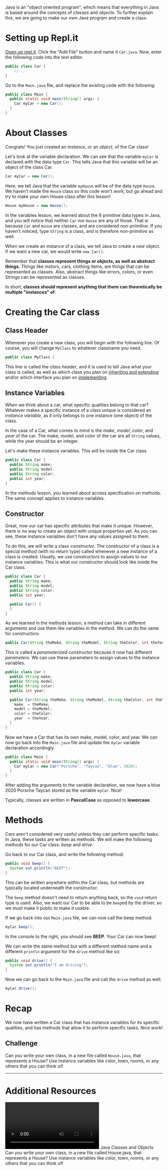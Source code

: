 Java is an "object oriented program", which means that everything in Java is based around the concepts of *classes* and *objects*. To further explain this, we are going to make our own Java program and create a class.

# Setting up Repl.it

[Open up repl.it](https://repl.it/languages/java10). Click the "Add File" button and name it `Car.java`. Now, enter the following code into the text editor.

```java
public class Car {
    // ...
}
```

Go to the `Main.java` file, and replace the existing code with the following:

```java
public class Main {
  public static void main(String[] args) {
    Car myCar = new Car();
  }
}
```

# About Classes

Congrats! You just created an *instance*, or an *object*, of the Car class!

Let's look at the variable declaration. We can see that the variable `myCar` is declared with the data type `Car`. This tells Java that this variable will be an object of the class Car.

```java
Car myCar = new Car();
```

Here, we tell Java that the variable `myHouse` will be of the data type `House`. We haven't made the `House` class so this code won't work, but go ahead and try to make your own House class after this lesson!

```java
House myHouse = new House();
```

In the variables lesson, we learned about the 8 primitive data types in Java, and you will notice that neither `Car` nor `House` are any of those. That is because `Car` and `House` are classes, and are considered *non-primitive*. If you haven't noticed, type `String` is a class, and is therefore *non-primitive* as well.

When we create an instance of a class, we tell Java to create a *new* object. If we want a new car, we would write `new Car()`.

Remember that **classes represent things or objects, as well as abstract things**. Things like motors, cars, clothing items, are things that can be represented as classes. Also, abstract things like errors, colors, or even Strings can be represented as classes.

In short, **classes should represent anything that there can theoretically be multiple "instances" of**.

# Creating the Car class

## Class Header

Whenever you create a new class, you will begin with the following line. Of course, you will change `MyClass` to whatever classname you need.

```java
public class MyClass {
```

This line is called the *class header*, and it is used to tell Java what your class is called, as well as which class you plan on [inheriting and extending](notion://www.notion.so/#whats-covered-in-this-course) and/or which interface you plan on [implementing](notion://www.notion.so/advanced/coming-soon).

## Instance Variables

When we think about a car, what specific qualities belong to that car? Whatever makes a specific instance of a class unique is considered an *instance variable*, as it only belongs to one instance (one object) of the class.

In the case of a Car, what comes to mind is the *make*, *model*, *color*, and *year* of the car. The make, model, and color of the car are all `String` values, while the year should be an integer.

Let's make these instance variables. This will be inside the Car class.

```java
public class Car {
  public String make;
  public String model;
  public String color;
  public int year;
}
```

In the methods lesson, you learned about access specification on methods. The same concept applies to instance variables.

## Constructor

Great, now our car has specific attributes that make it unique. However, there is no way to create an object with unique properties yet. As you can see, these instance variables don't have any values assigned to them.

To do this, we will write a class *constructor*. The constructor of a class is a special method (with no return type) called whenever a new instance of a class is created. Usually, we use constructors to assign values to our instance variables. This is what our constructor should look like inside the Car class.

```java
public class Car {
  public String make;
  public String model;
  public String color;
  public int year;

  public Car() {
  }
}
```

As we learned in the methods lesson, a method can take in different arguments and use them like variables in the method. We can do the same for constructors:

```java
public Car(String theMake, String theModel, String theColor, int theYear)
```

This is called a *parameterized constructor* because it now has different *parameters*. We can use these parameters to assign values to the instance variables.

```java
public class Car {
  public String make;
  public String model;
  public String color;
  public int year;

  public Car(String theMake, String theModel, String theColor, int theYear) {
    make  = theMake;
    model = theModel;
    color = theColor;
    year  = theYear;
  }
}

```

Now we have a Car that has its own make, model, color, and year. We can now go back into the `Main.java` file and update the `myCar` variable declaration accordingly.

```java
public class Main {
  public static void main(String[] args) {
    Car myCar = new Car("Porsche", "Taycan", "blue", 2020);
  }
}
```

After adding the arguments to the variable declaration, we now have a blue 2020 Porsche Taycan stored as the variable `myCar`. Nice!

Typically, classes are written in **PascalCase** as opposed to **lowercase**.

# Methods

Cars aren't considered very useful unless they can perform specific tasks. In Java, these tasks are written as methods. We will make the following methods for our Car class: *beep* and *drive*.

Go back to our Car class, and write the following method:

```java
public void beep() {
  System.out.println("BEEP");
}
```

This can be written anywhere within the Car class, but methods are typically located underneath the constructor.

The `beep` method doesn't need to return anything back, so the `void` return type is used. Also, we want our Car to be able to be `beep`ed by the driver, so we must make it public to make it usable.

If we go back into our `Main.java` file, we can now call the beep method.

```java
myCar.beep();
```

In the console to the right, you should see **BEEP**. Your Car can now beep!

We can write the same method but with a different method name and a different `println` argument for the `drive` method like so:

```java
public void drive() {
  System.out.println("I am driving");
}
```

Now we can go back to the `Main.java` file and call the `drive` method as well.

```java
myCar.drive();
```

# Recap

We now have written a Car class that has instance variables for its specific qualities, and has methods that allow it to perform specific tasks. Nice work!

## Challenge

Can you write your own class, in a new file called `House.java`, that represents a House? Use instance variables like color, town, rooms, or any others that you can think of!

---

# Additional Resources

<Video url="https://youtu.be/vjjjGkXpX_I">
Java Classes - How To Use Classes in Java
</Video>

<Bookmark url="https://www.w3schools.com/java/java_classes.asp">
Java Classes and Objects
</Bookmark>

<Challenge>
    <ChallengeDescription>
    Can you write your own class, in a new file called House.java, that represents a House? Use instance variables like color, town, rooms, or any others that you can think of!
    </ChallengeDescription>
</Challenge>